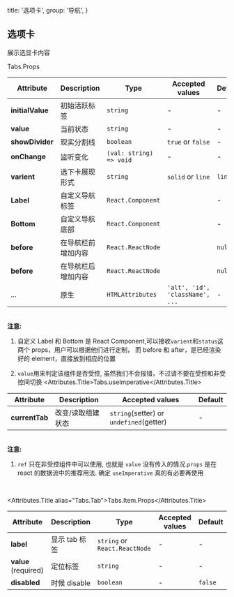 

  title: '选项卡',
  group: '导航',
}

## 选项卡

展示选显卡内容

<Default />
<Solid />
<Devider />
<Dynamic />
<Controlled />
<Imperative />
<CustomStatus />

<Attributes edit="/pages/zh-en/components/tabs.mdx">
<Attributes.Title>Tabs.Props</Attributes.Title>

| Attribute        | Description        | Type                    | Accepted values                 | Default |
| ---------------- | ------------------ | ----------------------- | ------------------------------- | ------- |
| **initialValue** | 初始活跃标签       | `string`                | -                               | -       |
| **value**        | 当前状态           | `string`                | -                               | -       |
| **showDivider**  | 现实分割线         | `boolean`               | `true` or `false`               | -       |
| **onChange**     | 监听变化           | `(val: string) => void` | -                               | -       |
| **varient**      | 选下卡展现形式     | `string`                | `solid` or `line`               | `line`  |
| **Label**        | 自定义导航标签     | `React.Component`       |                                 | -       |
| **Bottom**       | 自定义导航底部     | `React.Component`       |                                 | -       |
| **before**       | 在导航栏前增加内容 | `React.ReactNode`       |                                 | `null`  |
| **before**       | 在导航栏后增加内容 | `React.ReactNode`       |                                 | `null`  |
| ...              | 原生               | `HTMLAttributes`        | `'alt', 'id', 'className', ...` | -       |

<br />
<strong>注意:</strong>
<br />


1. 自定义 Label 和 Bottom 是 React Component,可以接收`varient`和`status`这两个 props，用户可以根据他们进行定制，
   而 before 和 after，是已经渲染好的 element，直接放到相应的位置

1. `value`用来判定该组件是否受控, 虽然我们不会报错，不过请不要在受控和非受控间切换
   <Attributes.Title>Tabs.useImperative</Attributes.Title>

| Attribute      | Description       | Accepted values                         | Default |
| -------------- | ----------------- | --------------------------------------- | ------- |
| **currentTab** | 改变/读取组建状态 | `string`(setter) or `undefined`(getter) | -       |

<br />
<strong>注意:</strong>

1. `ref` 只在非受控组件中可以使用, 也就是 `value` 没有传入的情况.`props` 是在 react 的数据流中的推荐用法.
   确定 `useImperative` 真的有必要再使用

<br />


<Attributes.Title alias="Tabs.Tab">Tabs.Item.Props</Attributes.Title>

| Attribute            | Description   | Type                          | Accepted values | Default |
| -------------------- | ------------- | ----------------------------- | --------------- | ------- |
| **label**            | 显示 tab 标签 | `string` or `React.ReactNode` | -               | -       |
| **value** (required) | 定位标签      | `string`                      | -               | -       |
| **disabled**         | 时候 disable  | `boolean`                     | -               | `false` |

</Attributes>

